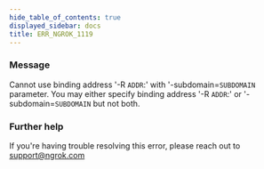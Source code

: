 ```yaml
---
hide_table_of_contents: true
displayed_sidebar: docs
title: ERR_NGROK_1119
---
```


### Message

Cannot use binding address '-R `ADDR`:' with '-subdomain=`SUBDOMAIN` parameter.
You may either specify binding address '-R `ADDR`:' or '-subdomain=`SUBDOMAIN` but not both.

<ErrorDetails />

### Further help

If you're having trouble resolving this error, please reach out to [support@ngrok.com](mailto:support@ngrok.com?subject=Help%20with%20ERR_NGROK_1119)
